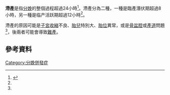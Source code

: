 '''滯產'''是指[[分娩|分娩]]的整個過程超過24小時<ref name=WHO2008S1>{{cite book|title=Education material for teachers of midwifery : midwifery education modules|date=2008|publisher=World Health Organisation|location=Geneva [Switzerland]|isbn=9789241546669|pages=17–36|edition=2nd|url=http://whqlibdoc.who.int/publications/2008/9789241546669_4_eng.pdf?ua=1|access-date=2015-11-16|archive-date=2015-02-21|archive-url=https://web.archive.org/web/20150221002801/http://whqlibdoc.who.int/publications/2008/9789241546669_4_eng.pdf?ua=1|dead-url=no}}</ref>。滯產分為二種，一種是臨產潛伏期超過8小時，另一種是临产活跃期超過12小時<ref name=WHO2008S1/>。

滯產的原因可能是[[子宮收縮|子宮收縮]]不良、[[胎兒|胎兒]]特別大、[[胎位|胎位]]異常，或是[[骨盆腔|骨盆腔]]或[[陰道|產道]]問題<ref name=WHO2008S1/>，後兩者可能會導致[[難產|難產]]。

==參考資料==
{{Reflist}}
{{Medicine-stub}}
[[Category:分娩併發症|Category:分娩併發症]]